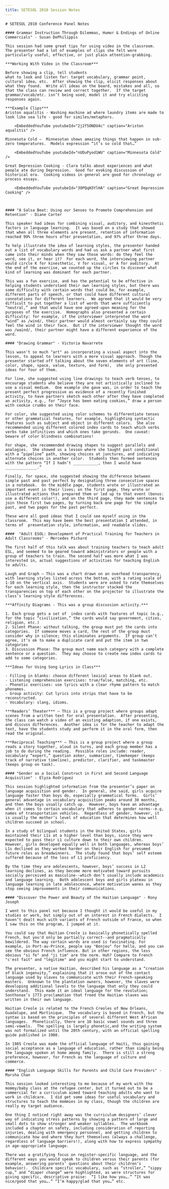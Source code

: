 ```yaml
---
title: SETESOL 2010 Session Notes
---
```


<BaseLayout title={frontmatter.title} current="/academic-materials">
    <MainLogo />

    # SETESOL 2010 Conference Panel Notes

    #### Grammar Instruction Through Dilemmas, Humor & Endings of Online Commercials" - Susan DePhilippis

    This session had some great tips for using video in the classroom.  The presenter had a lot of examples of clips she felt were particularly useful, effective, or just plain attention-grabbing.

    ***Working With Video in the Classroom***

    Before showing a clip, tell students
    what to look and listen for: target vocabulary, grammar point, cultural idea, etc.  After showing the clip, elicit responses about what they found.  Write all ideas on the board, mistakes and all, so that the class can review and correct together.  If the target grammar/vocab/etc. isn’t being used, model it and try eliciting responses again.

    ***Example Clips***
    Ariston aqualitis - Washing machine ad where laundry items are made to look like sea life - good for similes/metaphors.

        <EmbeddedYouTube youtubeId="2j2f5ONDU4c" caption="Ariston aqualitis" />

    Minnesota Cold –  Minnesotan shows amazing things that happen in sub-zero temperatures.  Models expression “it’s so cold that…”

        <EmbeddedYouTube youtubeId="nUDuPyod1WU" caption="Minnesota Cold" />

    Great Depression Cooking - Clara talks about experiences and what people ate during Depression.  Good for evoking discussion of historical era.  Cooking videos in general are good for chronology or process essays.

        <EmbeddedYouTube youtubeId="3OPQqH3YlHA" caption="Great Depression Cooking" />



    #### "A Salsa Beat: Using our Senses to Promote Comprehension and Retention" - Diane Carter

    This speaker had ideas for combining visual, auditory, and kinesthetic factors in language learning.  It was based on a study that showed that when all three elements are present, retention of information reached 99% three hours after presentation, and 97% after three days.

    To help illustrate the idea of learning styles, the presenter handed out a list of vocabulary words and had us ask a partner what first came into their minds when they saw those words: do they feel the word, see it, or hear it?  For each word, the interviewing partner would circle K for kinesthetic, V for visual, or A for auditory.  At the end of the exercise, we counted up the circles to discover what kind of learning was dominant for each partner.

    This was a fun exercise, and has the potential to be effective in helping students understand their own learning styles, but there was some difficulty with certain words that could be, for example, different parts of speech, or that could have different cultural connotations for different learners.  We agreed that it would be very difficult to put together a list of words that were sufficiently “neutral,” and that would have one agreed-upon meaning for the purposes of the exercise.  Homographs also presented a certain difficulty: for example, if the interviewer interpreted the word “wind” as /wind/, their partner would almost certainly say they could feel the wind in their face.  But if the interviewer thought the word was /waind/, their partner might have a different experience of the word.

    #### "Drawing Grammar" - Victoria Navarrete

    This wasn't so much "art" as incorporating a visual aspect into the lesson, to appeal to learners with a more visual approach. Though the presenter started off talking about the seven elements of art (line, color, shape, space, value, texture, and form),  she only presented ideas for four of them.

    For line, she suggested using line drawings to teach verb tenses, to encourage students who believe they are not artistically inclined to use a visual medium.  One example she gave was, in order to teach the present perfect progressive as evidence of a recently finished activity, to have partners sketch each other after they have completed an activity, e.g., for “Joyce has been eating cookies,” draw a person with cookie crumbs on their face.

    For color, she suggested using color schemes to differentiate tenses or other grammatical features, for example, highlighting syntactic features such as subject and object in different colors.  She also recommended using different colored index cards to teach which verbs verbs take infinitives and which ones take gerunds.  One caveat: beware of color blindness combinations!

    For shape, she recommended drawing shapes to suggest parallels and analogies.  She showed us a lesson where she taught past conditional with a “pipeline” path, showing choices at junctures, and indicating alternate choices in another color.  Students then formed sentences with the pattern “If I hadn’t ___________, then I would have ______________.”

    Finally, for space, she suggested showing the difference between simple past and past perfect by designating three consecutive spaces in a notebook.  On the middle page, students wrote or illustrated an important event in their lives; on the first page, they wrote or illustrated actions that prepared them or led up to that event (bonus: use a different color!), and on the third page, they made sentences to join those first two pages, by turning back one page for the simple past, and two pages for the past perfect.

    These were all good ideas that I could see myself using in the classroom.  This may have been the best presentation I attended, in terms of  presentation style, information, and readable slides.

    ####  "Adult ESOL: Development of Practical Training for Teachers in Adult Classrooms" - Mercedes Pichard

    The first half of this talk was about training teachers to teach adult ESL, and seemed to be geared toward administrators or people with a group of teachers to train. The second half was more what I was interested in, actual suggestions of activities for teaching English to adults.

    Laugh and Graph – This was a chart drawn on an overhead transparency, with learning styles listed across the bottom, with a rating scale of 1-10 on the vertical axis.  Students were are asked to rate themselves for each learning style, then the instructor stacked the transparencies on top of each other on the projector to illustrate the class’s learning style differences.

    ***Affinity Diagrams - This was a group discussion activity.***

    1. Each group gets a set of  index cards with features of topic (e.g., for the topic “civilization,” the cards would say government, cities, religion, etc.)
    2. Silent Phase: without talking, the group must put the cards into categories.  If someone moves a card, the rest of the group must consider why in silence; this eliminates arguments.  If group can’t agree, it’s ok to make a duplicate card and put the item in two categories
    3. Discussion Phase: The group must name each category with a complete sentence or a question.  They may choose to create new index cards to add to some categories.

    ***Ideas for Using Song Lyrics in Class***

    - Filling in blanks: choose different lexical areas to blank out.
    - Listening comprehension exercises: true/false, matching, etc.
    - Phonetic exercises: use lyrics with a clear rhyme pattern to match phonemes.
    - Group activity: Cut lyrics into strips that have to be reconstructed.
    - Vocabulary: slang, idioms.

    ***Readers’ Theater*** – This is a group project where groups adapt scenes from a written text for oral presentation.  After presenting, the class can watch a video of an existing adaption, if one exists, and discuss differences.  Another idea is for the teacher to adapt the text, have the students study and perform it in the oral form, then read the original.

    ***Reciprocal Teaching*** – This is a group project where a group reads a story together, aloud in turns, and each group member has a job to do during the reading.  Possible roles include: reader, vocabulary “expert,” question asker, summarizer, timekeeper (keeps track of narrative timeline), predictor, clarifier, and taskmaster (keeps group on task).

    #### "Gender as a Social Construct in First and Second Language Acquisition" - Elyza Rodriguez

    This session highlighted information from the presenter’s paper on language acquisition and gender.  In general, she said, girls acquire language faster than boys do, especially grammatical forms.  Girls’ general advantage in vocabulary acquisition peaks around 30 months, and then the boys usually catch up.  However, boys have an advantage when it comes to certain vocabulary that adheres to gender norms--e.g, names of transportation vehicles.  Regardless of gender, however, it is usually the mother’s level of education that determines how well children succeed in school.

    In a study of bilingual students in the United States, girls maintained their L1s at a higher level than boys, since they were expected to pass their L1 culture down to their own children.  However, girls developed equally well in both languages, whereas boys’ L1s declined as they worked harder on their English for presumed future roles as breadwinners.  The study found that boys’ self esteem suffered because of the loss of L1 proficiency.

    By the time they are adolescents, however, boys’ success in L2 learning declines, as they become more motivated toward pursuits socially perceived as masculine--which don’t usually include academics and language learning.  Both adolescent boys and girls plateau in language learning in late adolescence, where motivation wanes as they stop seeing improvements in their communications.

    #### "Discover the Power and Beauty of the Haitian Language" - Rony Joseph

    I went to this panel not because I thought it would be useful in my studies or work, but simply out of an interest in French dialects.  I haven’t dealt much with variants of French outside of France, so when I saw this on the program, I jumped at it.

    You could say that Haitian Creole is basically phonetically spelled French, but you'd only be partially correct--and pragmatically bewildered. The way certain words are used is fascinating. For example, in Port-au-Prince, people say "Bonjou" for hello, and you can see the obvious French influence. But in other regions, the less obvious "si fe" and "ji tim" are the norm. Huh? Compare to French "c'est fait" and "légitime" and you might start to understand.

    The presenter, a native Haitian, described his language as a “creation of black ingenuity,” explaining that it arose out of the contact language used by slaves to communicate with their French-speaking masters.  Unknown to the plantation owners, however, the slaves were developing additional levels to the language that only they could understand.  This made it an ideal language for the revolution; Sonthonax’s 1773 proclamation that freed the Haitian slaves was written in their own language.

    Haitian Creole is related to the French Creoles of New Orleans, Guadalupe, and Martinique.  The vocabulary is based in French, but the syntax is based on the principles of several different West African languages.  Phonetically, there are 10 basic vowel sounds and three semi-vowels.  The spelling is largely phonetic,and the writing system was not formalized until the 20th century, with an official spelling guide published in 1980.

    In 1985 Creole was made the official language of Haiti, thus gaining social acceptance as a language of education, rather than simply being the language spoken at home among family.  There is still a strong preference, however, for French as the language of culture and commerce.

    #### "English Language Skills for Parents and Child Care Providers" - Marsha Chan

    This session looked interesting to me because of my work with the mommy/baby class at the refugee center, but it turned out to be a commercial for a curriculum aimed toward teaching adults who want to work in childcare.  I did get some ideas for useful vocabulary and structures to teach the mommies in my class, though the children are really my target audience.

    One thing I noticed right away was the curriculum designers’ clever way of indicating stress patterns by showing a pattern of large and small dots to show stronger and weaker syllables.  The workbook included a chapter on safety, including consideration of reporting injuries, dealing with emergency personnel, and getting children to communicate how and where they hurt themselves (always a challenge, regardless of language barriers!), along with how to express sympathy in age-appropriate language.

    There was a gratifying focus on register-specific language, and the different ways you would speak to children versus their parents (for example, answering parents’ questions about their children’s behavior).  Childcare specific vocabulary, such as “stroller,” “sippy cup,” and “diaper change” were highlighted, as were structures for giving specific, descriptive praise:  “I like how you….” “It was nice/good that you….” “I’m happy/glad that you…” etc.
</BaseLayout>
